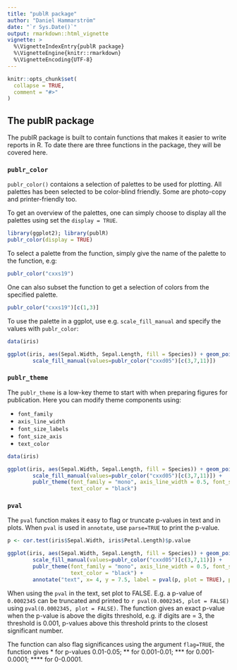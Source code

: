 ```yaml
---
title: "publR package"
author: "Daniel Hammarström"
date: "`r Sys.Date()`"
output: rmarkdown::html_vignette
vignette: >
  %\VignetteIndexEntry{publR package}
  %\VignetteEngine{knitr::rmarkdown}
  %\VignetteEncoding{UTF-8}
---
```


```r
knitr::opts_chunk$set(
  collapse = TRUE,
  comment = "#>"
)
```

## The publR package

The publR package is built to contain functions that makes it easier to write reports in R. To date there are three functions in the package, they will be covered here. 

### `publr_color`
`publr_color()` contaions a selection of palettes to be used for plotting. All palettes has been selected to be color-blind friendly. Some are photo-copy and printer-friendly too. 

To get an overview of the palettes, one can simply choose to display all the palettes using set the `display = TRUE`.
```r
library(ggplot2); library(publR)
publr_color(display = TRUE)

```

To select a palette from the function, simply give the name of the palette to the function, e.g:

```r

publr_color("cxxs19")

```

One can also subset the function to get a selection of colors from the specified palette.

```r

publr_color("cxxs19")[c(1,3)]

```

To use the palette in a ggplot, use e.g. `scale_fill_manual` and specify the values with `publr_color`:


```r

data(iris)

ggplot(iris, aes(Sepal.Width, Sepal.Length, fill = Species)) + geom_point(size = 4, shape = 21) +
        scale_fill_manual(values=publr_color("cxxd05")[c(3,7,11)])


```

### `publr_theme`

The `publr_theme` is a low-key theme to start with when preparing figures for publication. Here you can modify theme components using:

* `font_family`
* `axis_line_width` 
* `font_size_labels` 
* `font_size_axis` 
* `text_color`

```r

data(iris)

ggplot(iris, aes(Sepal.Width, Sepal.Length, fill = Species)) + geom_point(size = 4, shape = 21) +
        scale_fill_manual(values=publr_color("cxxd05")[c(3,7,11)]) +
        publr_theme(font_family = "mono", axis_line_width = 0.5, font_size_labels = 10, font_size_axis = 8,
                    text_color = "black")


```


### `pval`
The `pval` function makes it easy to flag or truncate p-values in text and in plots. When `pval` is used in `annotate`, use `parse=TRUE` to print the p-value.

```r


p <- cor.test(iris$Sepal.Width, iris$Petal.Length)$p.value

ggplot(iris, aes(Sepal.Width, Sepal.Length, fill = Species)) + geom_point(size = 4, shape = 21) +
        scale_fill_manual(values=publr_color("cxxd05")[c(3,7,11)]) +
        publr_theme(font_family = "mono", axis_line_width = 0.5, font_size_labels = 10, font_size_axis = 8,
                    text_color = "black") +
        annotate("text", x= 4, y = 7.5, label = pval(p, plot = TRUE), parse = TRUE, size = 2)

```


When using the `pval` in the text, set plot to FALSE. E.g. a p-value of `0.0002345` can be truncated and printed to `r pval(0.0002345, plot = FALSE)` using `pval(0.0002345, plot = FALSE)`. The function gives an exact p-value when the p-value is above the digits threshold, e.g. if digits are = 3, the threshold is 0.001, p-values above this threshold prints to the closest significant number. 

The function can also flag significances using the argument `flag=TRUE`, the function gives &ast; for p-values 0.01-0.05; &ast;&ast; for 0.001-0.01; &ast;&ast;&ast; for 0.001-0.0001; &ast;&ast;&ast;&ast; for 0-0.0001.

